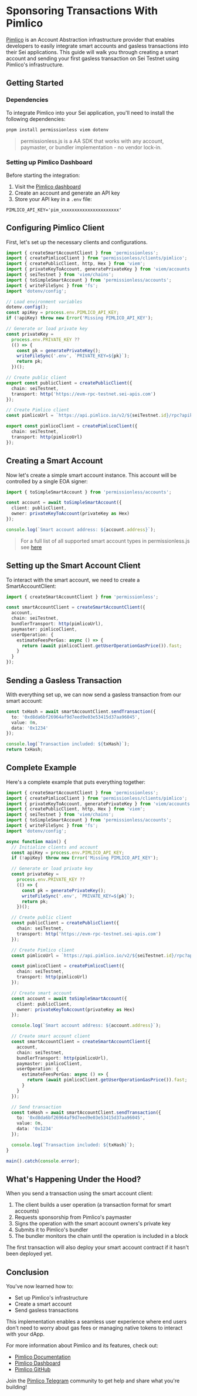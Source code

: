 # Sponsoring Transactions With Pimlico

[Pimlico](https://pimlico.io) is an Account Abstraction infrastructure provider that enables developers to easily integrate smart accounts and gasless transactions into their Sei applications. This guide will walk you through creating a smart account and sending your first gasless transaction on Sei Testnet using Pimlico's infrastructure.

## Getting Started

### Dependencies

To integrate Pimlico into your Sei application, you'll need to install the following dependencies:

```bash copy
pnpm install permissionless viem dotenv
```

> permissionless.js is a AA SDK that works with any account, paymaster, or bundler implementation - no vendor lock-in.

### Setting up Pimlico Dashboard

Before starting the integration:

1. Visit the [Pimlico dashboard](https://dashboard.pimlico.io)
2. Create an account and generate an API key
3. Store your API key in a `.env` file:

```shell copy
PIMLICO_API_KEY='pim_xxxxxxxxxxxxxxxxxxxxxx'
```

## Configuring Pimlico Client

First, let's set up the necessary clients and configurations.

```typescript copy
import { createSmartAccountClient } from 'permissionless';
import { createPimlicoClient } from 'permissionless/clients/pimlico';
import { createPublicClient, http, Hex } from 'viem';
import { privateKeyToAccount, generatePrivateKey } from 'viem/accounts';
import { seiTestnet } from 'viem/chains';
import { toSimpleSmartAccount } from 'permissionless/accounts';
import { writeFileSync } from 'fs';
import 'dotenv/config';

// Load environment variables
dotenv.config();
const apiKey = process.env.PIMLICO_API_KEY;
if (!apiKey) throw new Error('Missing PIMLICO_API_KEY');

// Generate or load private key
const privateKey =
  process.env.PRIVATE_KEY ??
  (() => {
    const pk = generatePrivateKey();
    writeFileSync('.env', `PRIVATE_KEY=${pk}`);
    return pk;
  })();

// Create public client
export const publicClient = createPublicClient({
  chain: seiTestnet,
  transport: http('https://evm-rpc-testnet.sei-apis.com')
});

// Create Pimlico client
const pimlicoUrl = `https://api.pimlico.io/v2/${seiTestnet.id}/rpc?apikey=${apiKey}`;

export const pimlicoClient = createPimlicoClient({
  chain: seiTestnet,
  transport: http(pimlicoUrl)
});
```

## Creating a Smart Account

Now let's create a simple smart account instance. This account will be controlled by a single EOA signer:

```typescript copy
import { toSimpleSmartAccount } from 'permissionless/accounts';

const account = await toSimpleSmartAccount({
  client: publicClient,
  owner: privateKeyToAccount(privateKey as Hex)
});

console.log(`Smart account address: ${account.address}`);
```

> For a full list of all supported smart account types in permissionless.js see [here](https://docs.pimlico.io/permissionless/how-to/accounts/comparison)

## Setting up the Smart Account Client

To interact with the smart account, we need to create a SmartAccountClient:

```typescript copy
import { createSmartAccountClient } from 'permissionless';

const smartAccountClient = createSmartAccountClient({
  account,
  chain: seiTestnet,
  bundlerTransport: http(pimlicoUrl),
  paymaster: pimlicoClient,
  userOperation: {
    estimateFeesPerGas: async () => {
      return (await pimlicoClient.getUserOperationGasPrice()).fast;
    }
  }
});
```

## Sending a Gasless Transaction

With everything set up, we can now send a gasless transaction from our smart account:

```typescript copy
const txHash = await smartAccountClient.sendTransaction({
  to: '0xd8da6bf26964af9d7eed9e03e53415d37aa96045',
  value: 0n,
  data: '0x1234'
});

console.log(`Transaction included: ${txHash}`);
return txHash;
```

## Complete Example

Here's a complete example that puts everything together:

```typescript copy
import { createSmartAccountClient } from 'permissionless';
import { createPimlicoClient } from 'permissionless/clients/pimlico';
import { privateKeyToAccount, generatePrivateKey } from 'viem/accounts';
import { createPublicClient, http, Hex } from 'viem';
import { seiTestnet } from 'viem/chains';
import { toSimpleSmartAccount } from 'permissionless/accounts';
import { writeFileSync } from 'fs';
import 'dotenv/config';

async function main() {
  // Initialize clients and account
  const apiKey = process.env.PIMLICO_API_KEY;
  if (!apiKey) throw new Error('Missing PIMLICO_API_KEY');

  // Generate or load private key
  const privateKey =
    process.env.PRIVATE_KEY ??
    (() => {
      const pk = generatePrivateKey();
      writeFileSync('.env', `PRIVATE_KEY=${pk}`);
      return pk;
    })();

  // Create public client
  const publicClient = createPublicClient({
    chain: seiTestnet,
    transport: http('https://evm-rpc-testnet.sei-apis.com')
  });

  // Create Pimlico client
  const pimlicoUrl = `https://api.pimlico.io/v2/${seiTestnet.id}/rpc?apikey=${apiKey}`;

  const pimlicoClient = createPimlicoClient({
    chain: seiTestnet,
    transport: http(pimlicoUrl)
  });

  // Create smart account
  const account = await toSimpleSmartAccount({
    client: publicClient,
    owner: privateKeyToAccount(privateKey as Hex)
  });

  console.log(`Smart account address: ${account.address}`);

  // Create smart account client
  const smartAccountClient = createSmartAccountClient({
    account,
    chain: seiTestnet,
    bundlerTransport: http(pimlicoUrl),
    paymaster: pimlicoClient,
    userOperation: {
      estimateFeesPerGas: async () => {
        return (await pimlicoClient.getUserOperationGasPrice()).fast;
      }
    }
  });

  // Send transaction
  const txHash = await smartAccountClient.sendTransaction({
    to: '0xd8da6bf26964af9d7eed9e03e53415d37aa96045',
    value: 0n,
    data: '0x1234'
  });

  console.log(`Transaction included: ${txHash}`);
}

main().catch(console.error);
```

## What's Happening Under the Hood?

When you send a transaction using the smart account client:

1. The client builds a user operation (a transaction format for smart accounts)
2. Requests sponsorship from Pimlico's paymaster
3. Signs the operation with the smart account owners's private key
4. Submits it to Pimlico's bundler
5. The bundler monitors the chain until the operation is included in a block

The first transaction will also deploy your smart account contract if it hasn't been deployed yet.

## Conclusion

You've now learned how to:

- Set up Pimlico's infrastructure
- Create a smart account
- Send gasless transactions

This implementation enables a seamless user experience where end users don't need to worry about gas fees or managing native tokens to interact with your dApp.

For more information about Pimlico and its features, check out:

- [Pimlico Documentation](https://docs.pimlico.io)
- [Pimlico Dashboard](https://dashboard.pimlico.io)
- [Pimlico GitHub](https://github.com/pimlicolabs)

Join the [Pimlico Telegram](https://t.me/pimlicoHQ) community to get help and share what you're building!

